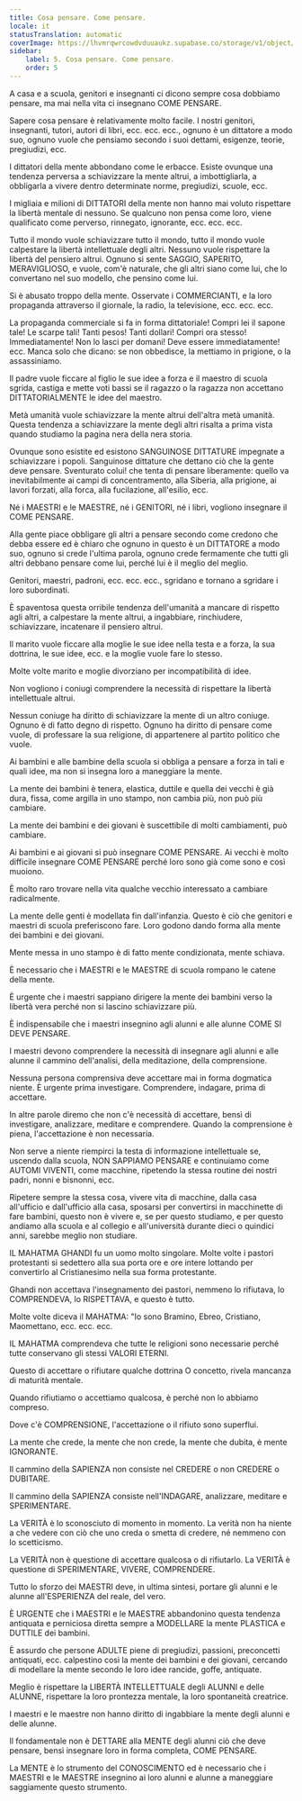 ```yaml
---
title: Cosa pensare. Come pensare.
locale: it
statusTranslation: automatic
coverImage: https://lhvmrqwrcowdvduuaukz.supabase.co/storage/v1/object/public/strapi-uploads/small_cover-educacion-fundamental.webp-2d51a7828a2b1309555be27f7e2a61a0.webp
sidebar:
    label: 5. Cosa pensare. Come pensare.
    order: 5
---
```

A casa e a scuola, genitori e insegnanti ci dicono sempre cosa dobbiamo pensare, ma mai nella vita ci insegnano COME PENSARE.

Sapere cosa pensare è relativamente molto facile. I nostri genitori, insegnanti, tutori, autori di libri, ecc. ecc. ecc., ognuno è un dittatore a modo suo, ognuno vuole che pensiamo secondo i suoi dettami, esigenze, teorie, pregiudizi, ecc.

I dittatori della mente abbondano come le erbacce. Esiste ovunque una tendenza perversa a schiavizzare la mente altrui, a imbottigliarla, a obbligarla a vivere dentro determinate norme, pregiudizi, scuole, ecc.

I migliaia e milioni di DITTATORI della mente non hanno mai voluto rispettare la libertà mentale di nessuno. Se qualcuno non pensa come loro, viene qualificato come perverso, rinnegato, ignorante, ecc. ecc. ecc.

Tutto il mondo vuole schiavizzare tutto il mondo, tutto il mondo vuole calpestare la libertà intellettuale degli altri. Nessuno vuole rispettare la libertà del pensiero altrui. Ognuno si sente SAGGIO, SAPERITO, MERAVIGLIOSO, e vuole, com'è naturale, che gli altri siano come lui, che lo convertano nel suo modello, che pensino come lui.

Si è abusato troppo della mente. Osservate i COMMERCIANTI, e la loro propaganda attraverso il giornale, la radio, la televisione, ecc. ecc. ecc.

La propaganda commerciale si fa in forma dittatoriale! Compri lei il sapone tale! Le scarpe tali! Tanti pesos! Tanti dollari! Compri ora stesso! Immediatamente! Non lo lasci per domani! Deve essere immediatamente! ecc. Manca solo che dicano: se non obbedisce, la mettiamo in prigione, o la assassiniamo.

Il padre vuole ficcare al figlio le sue idee a forza e il maestro di scuola sgrida, castiga e mette voti bassi se il ragazzo o la ragazza non accettano DITTATORIALMENTE le idee del maestro.

Metà umanità vuole schiavizzare la mente altrui dell'altra metà umanità. Questa tendenza a schiavizzare la mente degli altri risalta a prima vista quando studiamo la pagina nera della nera storia.

Ovunque sono esistite ed esistono SANGUINOSE DITTATURE impegnate a schiavizzare i popoli. Sanguinose dittature che dettano ciò che la gente deve pensare. Sventurato colui! che tenta di pensare liberamente: quello va inevitabilmente ai campi di concentramento, alla Siberia, alla prigione, ai lavori forzati, alla forca, alla fucilazione, all'esilio, ecc.

Né i MAESTRI e le MAESTRE, né i GENITORI, né i libri, vogliono insegnare il COME PENSARE.

Alla gente piace obbligare gli altri a pensare secondo come credono che debba essere ed è chiaro che ognuno in questo è un DITTATORE a modo suo, ognuno si crede l'ultima parola, ognuno crede fermamente che tutti gli altri debbano pensare come lui, perché lui è il meglio del meglio.

Genitori, maestri, padroni, ecc. ecc. ecc., sgridano e tornano a sgridare i loro subordinati.

È spaventosa questa orribile tendenza dell'umanità a mancare di rispetto agli altri, a calpestare la mente altrui, a ingabbiare, rinchiudere, schiavizzare, incatenare il pensiero altrui.

Il marito vuole ficcare alla moglie le sue idee nella testa e a forza, la sua dottrina, le sue idee, ecc. e la moglie vuole fare lo stesso.

Molte volte marito e moglie divorziano per incompatibilità di idee.

Non vogliono i coniugi comprendere la necessità di rispettare la libertà intellettuale altrui.

Nessun coniuge ha diritto di schiavizzare la mente di un altro coniuge. Ognuno è di fatto degno di rispetto. Ognuno ha diritto di pensare come vuole, di professare la sua religione, di appartenere al partito politico che vuole.

Ai bambini e alle bambine della scuola si obbliga a pensare a forza in tali e quali idee, ma non si insegna loro a maneggiare la mente.

La mente dei bambini è tenera, elastica, duttile e quella dei vecchi è già dura, fissa, come argilla in uno stampo, non cambia più, non può più cambiare.

La mente dei bambini e dei giovani è suscettibile di molti cambiamenti, può cambiare.

Ai bambini e ai giovani si può insegnare COME PENSARE. Ai vecchi è molto difficile insegnare COME PENSARE perché loro sono già come sono e così muoiono.

È molto raro trovare nella vita qualche vecchio interessato a cambiare radicalmente.

La mente delle genti è modellata fin dall'infanzia. Questo è ciò che genitori e maestri di scuola preferiscono fare. Loro godono dando forma alla mente dei bambini e dei giovani.

Mente messa in uno stampo è di fatto mente condizionata, mente schiava.

È necessario che i MAESTRI e le MAESTRE di scuola rompano le catene della mente.

È urgente che i maestri sappiano dirigere la mente dei bambini verso la libertà vera perché non si lascino schiavizzare più.

È indispensabile che i maestri insegnino agli alunni e alle alunne COME SI DEVE PENSARE.

I maestri devono comprendere la necessità di insegnare agli alunni e alle alunne il cammino dell'analisi, della meditazione, della comprensione.

Nessuna persona comprensiva deve accettare mai in forma dogmatica niente. È urgente prima investigare. Comprendere, indagare, prima di accettare.

In altre parole diremo che non c'è necessità di accettare, bensì di investigare, analizzare, meditare e comprendere. Quando la comprensione è piena, l'accettazione è non necessaria.

Non serve a niente riempirci la testa di informazione intellettuale se, uscendo dalla scuola, NON SAPPIAMO PENSARE e continuiamo come AUTOMI VIVENTI, come macchine, ripetendo la stessa routine dei nostri padri, nonni e bisnonni, ecc.

Ripetere sempre la stessa cosa, vivere vita di macchine, dalla casa all'ufficio e dall'ufficio alla casa, sposarsi per convertirsi in macchinette di fare bambini, questo non è vivere e, se per questo studiamo, e per questo andiamo alla scuola e al collegio e all'università durante dieci o quindici anni, sarebbe meglio non studiare.

IL MAHATMA GHANDI fu un uomo molto singolare. Molte volte i pastori protestanti si sedettero alla sua porta ore e ore intere lottando per convertirlo al Cristianesimo nella sua forma protestante.

Ghandi non accettava l'insegnamento dei pastori, nemmeno lo rifiutava, lo COMPRENDEVA, lo RISPETTAVA, e questo è tutto.

Molte volte diceva il MAHATMA: "Io sono Bramino, Ebreo, Cristiano, Maomettano, ecc. ecc. ecc.

IL MAHATMA comprendeva che tutte le religioni sono necessarie perché tutte conservano gli stessi VALORI ETERNI.

Questo di accettare o rifiutare qualche dottrina O concetto, rivela mancanza di maturità mentale.

Quando rifiutiamo o accettiamo qualcosa, è perché non lo abbiamo compreso.

Dove c'è COMPRENSIONE, l'accettazione o il rifiuto sono superflui.

La mente che crede, la mente che non crede, la mente che dubita, è mente IGNORANTE.

Il cammino della SAPIENZA non consiste nel CREDERE o non CREDERE o DUBITARE.

Il cammino della SAPIENZA consiste nell'INDAGARE, analizzare, meditare e SPERIMENTARE.

La VERITÀ è lo sconosciuto di momento in momento. La verità non ha niente a che vedere con ciò che uno creda o smetta di credere, né nemmeno con lo scetticismo.

La VERITÀ non è questione di accettare qualcosa o di rifiutarlo. La VERITÀ è questione di SPERIMENTARE, VIVERE, COMPRENDERE.

Tutto lo sforzo dei MAESTRI deve, in ultima sintesi, portare gli alunni e le alunne all'ESPERIENZA del reale, del vero.

È URGENTE che i MAESTRI e le MAESTRE abbandonino questa tendenza antiquata e perniciosa diretta sempre a MODELLARE la mente PLASTICA e DUTTILE dei bambini.

È assurdo che persone ADULTE piene di pregiudizi, passioni, preconcetti antiquati, ecc. calpestino così la mente dei bambini e dei giovani, cercando di modellare la mente secondo le loro idee rancide, goffe, antiquate.

Meglio è rispettare la LIBERTÀ INTELLETTUALE degli ALUNNI e delle ALUNNE, rispettare la loro prontezza mentale, la loro spontaneità creatrice.

I maestri e le maestre non hanno diritto di ingabbiare la mente degli alunni e delle alunne.

Il fondamentale non è DETTARE alla MENTE degli alunni ciò che deve pensare, bensì insegnare loro in forma completa, COME PENSARE.

La MENTE è lo strumento del CONOSCIMENTO ed è necessario che i MAESTRI e le MAESTRE insegnino ai loro alunni e alunne a maneggiare saggiamente questo strumento.

